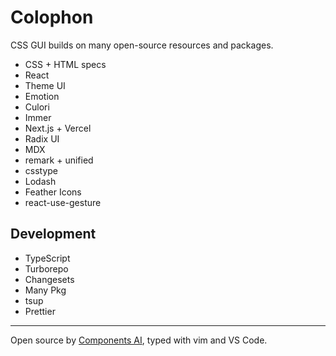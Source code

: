 # Colophon

CSS GUI builds on many open-source resources and packages.

- CSS + HTML specs
- React
- Theme UI
- Emotion
- Culori
- Immer
- Next.js + Vercel
- Radix UI
- MDX
- remark + unified
- csstype
- Lodash
- Feather Icons
- react-use-gesture

## Development

- TypeScript
- Turborepo
- Changesets
- Many Pkg
- tsup
- Prettier

---

Open source by [Components AI](https://components.ai), typed with vim and VS Code.
